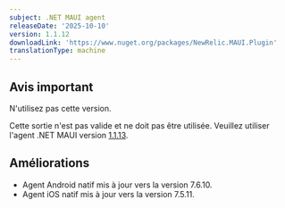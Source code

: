 ```yaml
---
subject: .NET MAUI agent
releaseDate: '2025-10-10'
version: 1.1.12
downloadLink: 'https://www.nuget.org/packages/NewRelic.MAUI.Plugin'
translationType: machine
---
```


## Avis important

N&apos;utilisez pas cette version.

Cette sortie n&apos;est pas valide et ne doit pas être utilisée. Veuillez utiliser l&apos;agent .NET MAUI version [1.1.13](https://www.nuget.org/packages/NewRelic.MAUI.Plugin/1.1.13).

## Améliorations

* Agent Android natif mis à jour vers la version 7.6.10.
* Agent iOS natif mis à jour vers la version 7.5.11.